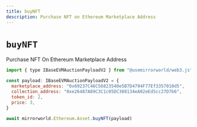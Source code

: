 ```yaml
---
title: buyNFT
description: Purchase NFT on Ethereum Marketplace Address
---
```


# `buyNFT`

Purchase NFT On Ethereum Marketplace Address

```js
import { type IBaseEVMAuctionPayloadV2 } from "@usemirrorworld/web3.js"

const payload: IBaseEVMAuctionPayloadV2 = {
  marketplace_address: "0x69237C46C56823540e5B7D4794F77Ef3357010d5",
  collection_address: "0xe26487A89C3C1c05DC308134eA02eEd5cc27D7b6",
  token_id: 2,
  price: 3,
}

await mirrorworld.Ethereum.Asset.buyNFT(payload)
```
